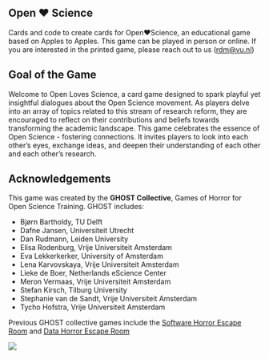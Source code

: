 ## Open ❤ Science

Cards and code to create cards for Open❤️Science, an educational game
based on Apples to Apples.
This game can be played in person or online. If you are interested
in the printed game, please reach out to us ([rdm@vu.nl](mailto:rdm@vu.nl))

## Goal of the Game

Welcome to Open Loves Science, a card game designed to spark playful yet
insightful dialogues about the Open Science movement. As players delve
into an array of topics related to this stream of research reform,
they are encouraged to reflect on their contributions and beliefs
towards transforming the academic landscape. This game celebrates the
essence of Open Science - fostering connections. It invites players to
look into each other's eyes, exchange ideas, and deepen their
understanding of each other and each other’s research.

## Acknowledgements

This game was created by the **GHOST Collective**, Games of Horror for Open Science Training. GHOST includes:


- Bjørn Bartholdy, TU Delft
- Dafne Jansen, Universiteit Utrecht
- Dan Rudmann, Leiden University
- Elisa Rodenburg, Vrije Universiteit Amsterdam 
- Eva Lekkerkerker, University of Amsterdam
- Lena Karvovskaya, Vrije Universiteit Amsterdam
- Lieke de Boer, Netherlands eScience Center
- Meron Vermaas, Vrije Universiteit Amsterdam
- Stefan Kirsch, Tilburg University
- Stephanie van de Sandt, Vrije Universiteit Amsterdam 
- Tycho Hofstra, Vrije Universiteit Amsterdam 

Previous GHOST collective games include the [Software Horror Escape Room](https://nlesc.github.io/softwarehorrorgame/SoftwareHorrorGame.html) and [Data Horror Escape Room](https://sites.google.com/vu.nl/datahorror/home?authuser=0)

![](https://github.com/ubvu/OpenTOScience/blob/main/images/GHOST.gif?raw=true)
